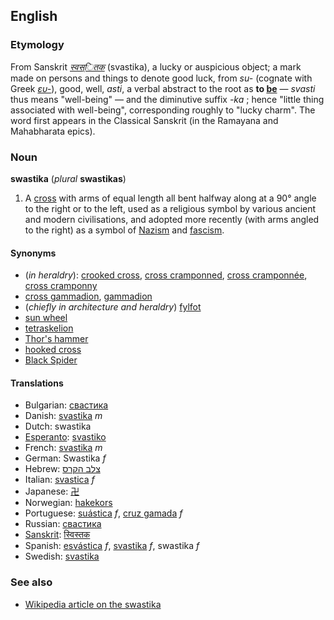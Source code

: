 ==English==
===Etymology===
From Sanskrit ''[[स्वस्ितक]]'' (svastika), a lucky or auspicious object; a mark made on persons and things to denote good luck, from ''su-'' (cognate with Greek ''[[ευ-]]''), good, well, ''asti'', a verbal abstract to the root as '''to [[be]]''' &mdash; ''svasti'' thus means "well-being" &mdash; and the diminutive suffix ''-ka'' ; hence "little thing associated with well-being", corresponding roughly to "lucky charm".  The word first appears in the Classical Sanskrit (in the Ramayana and Mahabharata epics).

===Noun===
'''swastika''' (''plural'' '''swastikas''')

#A [[cross]] with arms of equal length all bent halfway along at a 90° angle to the right or to the left, used as a religious symbol by various ancient and modern civilisations, and adopted more recently (with arms angled to the right) as a symbol of [[Nazism]] and [[fascism]].

====Synonyms====
*(''in heraldry''): [[crooked cross]], [[cross cramponned]], [[cross cramponnée]], [[cross cramponny]]
*[[cross gammadion]], [[gammadion]]<!-- as each arm resembles the Greek letter Γ (gamma). (Compare croiz gammée in Old French and croix gammée in French; cruz gamada in Spanish.)-->
*(''chiefly in architecture and heraldry'') [[fylfot]]<!-- (meaning "four feet", chiefly in heraldry and architecture). (See Fylfot in Wikipedia for a discussion of the etymology.)-->
*[[sun wheel]]<!-- (German Sonnenrad), a name also used as a synonym for the sun cross.-->
*[[tetraskelion]]<!-- Greek "four legged", especially when composed of four conjoined legs (compare triskelion).-->
*[[Thor's hammer]]<!-- from its supposed association with Thor, the Norse god of thunder, but this may be a misappropriation of a name that properly belongs to a Y-shaped or T-shaped symbol. (See Thomas Wilson in the Wikipedia article for "swastika".)-->
*[[hooked cross]]<!-- as in Dutch (hakenkruis), German (Hakenkreuz), Finnish (hakaristi), Norwegian (Hakekors) and Italian (croce uncinata).-->
*[[Black Spider]]<!--name used by various peoples in middle and western Europe.-->

====Translations====
*Bulgarian: [[свастика]]
*Danish: [[svastika#Danish|svastika]] ''m''
*Dutch: swastika
*[[Esperanto]]: [[svastiko]]
*French: [[svastika#French|svastika]] ''m''
*German: Swastika ''f''
*Hebrew: [[צלב הקרס]]
*Italian: [[svastica]] ''f''
*Japanese: [[卍]]
*Norwegian: [[hakekors]]
*Portuguese: [[suástica]] ''f'', [[cruz gamada]] ''f''
*Russian: [[свастика]]
*[[Sanskrit]]: [[स्विस्तक]]
*Spanish: [[esvástica]] ''f'', [[svastika#Spanish|svastika]] ''f'', swastika ''f''
*Swedish: [[svastika#Swedish|svastika]]

===See also===
*[[w:swastika|Wikipedia article on the swastika]]